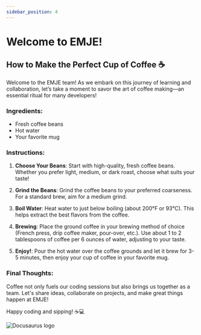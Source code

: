 ```yaml
---
sidebar_position: 4
---
```


# Welcome to EMJE!

## How to Make the Perfect Cup of Coffee ☕

Welcome to the EMJE team! As we embark on this journey of learning and collaboration, let’s take a moment to savor the art of coffee making—an essential ritual for many developers!

### Ingredients:
- Fresh coffee beans
- Hot water
- Your favorite mug

### Instructions:

1. **Choose Your Beans**: Start with high-quality, fresh coffee beans. Whether you prefer light, medium, or dark roast, choose what suits your taste!

2. **Grind the Beans**: Grind the coffee beans to your preferred coarseness. For a standard brew, aim for a medium grind.

3. **Boil Water**: Heat water to just below boiling (about 200°F or 93°C). This helps extract the best flavors from the coffee.

4. **Brewing**: Place the ground coffee in your brewing method of choice (French press, drip coffee maker, pour-over, etc.). Use about 1 to 2 tablespoons of coffee per 6 ounces of water, adjusting to your taste.

5. **Enjoy!**: Pour the hot water over the coffee grounds and let it brew for 3-5 minutes, then enjoy your cup of coffee in your favorite mug.

### Final Thoughts:
Coffee not only fuels our coding sessions but also brings us together as a team. Let's share ideas, collaborate on projects, and make great things happen at EMJE!

Happy coding and sipping! ☕💻

![Docusaurus logo](/img/docusaurus.png)


